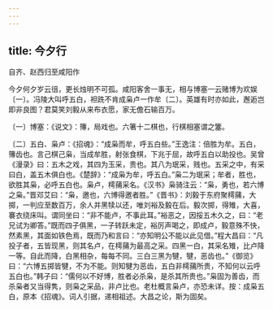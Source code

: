 ```yaml
---
---
---
```

title: 今夕行
---



自齐、赵西归至咸阳作


今夕何夕岁云徂，更长烛明不可孤。咸阳客舍一事无，相与博塞一云赌博为欢娱〔一〕。冯陵大叫呼五白，袒跣不肯成枭卢一作牟〔二〕。英雄有时亦如此，邂逅岂即非良图？君莫笑刘毅从来布衣愿，家无儋石输百万。

〔一〕博塞：《说文》：簙，局戏也。六箸十二棋也，行棋相塞谓之簺。

〔二〕五白、枭卢：《招魂》：“成枭而牟，呼五白些。”王逸注：倍胜为牟。五白，簙齿也。言己棋己枭，当成牟胜，射张食棋，下兆于屈，故呼五白以助投也。吴曾《漫录》曰：五木之戏，其四为玉采，贵也。其八为珉采，贱也。五采之中，有采曰白，盖五木俱白也。《楚辞》：“成枭为牟，呼五白。”枭二为珉采；牟者，胜也，欲胜其枭，必呼五白也。枭卢，樗蒱采名。《汉书》枭骑注云：“枭，勇也，若六博之枭。”晋邓艾曰：“枭，邀也，六博得邀者胜。”《晋书》：刘毅于东府聚樗蒱，大掷，一判应至数百万，余人并黑犊以还，唯刘裕及毅在后。毅次掷，得雉，大喜，褰衣绕床叫。谓同坐曰：“非不能卢，不事此耳。”裕恶之，因挼五木久之，曰：“老兄试为卿答。”既而四子俱黑，一子转跃未定，裕厉声喝之，即成卢，毅意殊不快，然素黑，其面如铁色焉，既而乃和言曰：“亦知明公不能以此见借。”程大昌曰：“凡投子者，五皆现黑，则其名卢，在樗蒱为最高之采。四黑一白，其采名雉，比卢降一等。自此而降，白黑相杂，每每不同。三白三黑为犍，犍，恶齿也。”《御览》曰：“六博五掷皆犍，不为不能。则知犍为恶齿，五白非樗蒱所贵，不知何以云呼五白也。”韩子曰：“儒何以不好博，胜者必杀枭，是杀其所贵也。”枭固为善齿，而杀枭者又当得隽，则枭之采品，非卢比也。老杜概言枭卢，亦恐未详。按：成枭五白，原本《招魂》。词人引据，递相祖述。大昌之论，斯为固矣。
